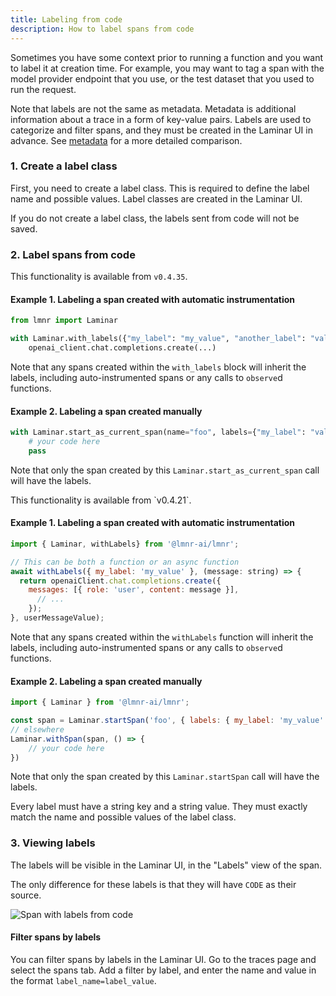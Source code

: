 ```yaml
---
title: Labeling from code
description: How to label spans from code
---
```


Sometimes you have some context prior to running a function and you want to label it at
creation time. For example, you may want to tag a span with the model provider
endpoint that you use, or the test dataset that you used to run the request.

Note that labels are not the same as metadata. Metadata is additional information about a trace
in a form of key-value pairs. Labels are used to categorize and filter spans, and they must
be created in the Laminar UI in advance. See [metadata](/tracing/metadata) for a more detailed
comparison.

### 1. Create a label class

First, you need to create a label class. This is required to define the label name
and possible values.
Label classes are created in the Laminar UI.

<Note>
  If you do not create a label class, the labels sent from code will not be saved.
</Note>

### 2. Label spans from code

<Tabs>
<Tab title="Python">

This functionality is available from `v0.4.35`.

#### Example 1. Labeling a span created with automatic instrumentation

```python
from lmnr import Laminar

with Laminar.with_labels({"my_label": "my_value", "another_label": "value"}):
    openai_client.chat.completions.create(...)
```

Note that any spans created within the `with_labels` block will inherit the labels,
including auto-instrumented spans or any calls to `observe`d functions.

#### Example 2. Labeling a span created manually

```python
with Laminar.start_as_current_span(name="foo", labels={"my_label": "value"}):
    # your code here
    pass
```
Note that only the span created by this `Laminar.start_as_current_span` call will have the labels.
</Tab>

<Tab title="JavaScript/TypeScript">
This functionality is available from `v0.4.21`.

#### Example 1. Labeling a span created with automatic instrumentation


```javascript
import { Laminar, withLabels} from '@lmnr-ai/lmnr';

// This can be both a function or an async function
await withLabels({ my_label: 'my_value' }, (message: string) => {
  return openaiClient.chat.completions.create({
    messages: [{ role: 'user', content: message }],
      // ...
    });
}, userMessageValue);
```
Note that any spans created within the `withLabels` function will inherit the labels,
including auto-instrumented spans or any calls to `observe`d functions.

#### Example 2. Labeling a span created manually

```javascript
import { Laminar } from '@lmnr-ai/lmnr';

const span = Laminar.startSpan('foo', { labels: { my_label: 'my_value' } });
// elsewhere
Laminar.withSpan(span, () => {
    // your code here
})
```

Note that only the span created by this `Laminar.startSpan` call will have the labels.

</Tab>
</Tabs>

<Note>
  Every label must have a string key and a string value. They must exactly match
  the name and possible values of the label class.
</Note>

### 3. Viewing labels

The labels will be visible in the Laminar UI, in the "Labels" view of the span.

The only difference for these labels is that they will have `CODE` as their source.

<div style={{ border: '1px solid #2B2B30', borderRadius: '8px', overflow: 'hidden' }}>
  <img src="/images/labels/labelled-from-code.png" alt="Span with labels from code" style={{ margin: '0px' }}/>
</div>

#### Filter spans by labels

You can filter spans by labels in the Laminar UI. Go to the traces page and select the spans tab.
Add a filter by label, and enter the name and value in the format `label_name=label_value`.
